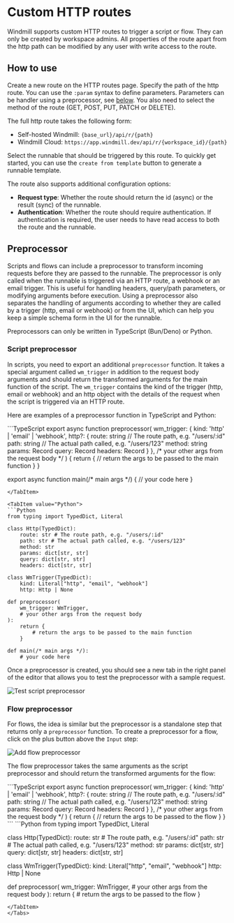 
# Custom HTTP routes

Windmill supports custom HTTP routes to trigger a script or flow. 
They can only be created by workspace admins. 
All properties of the route apart from the http path can be modified by any user with write access to the route.

## How to use

Create a new route on the HTTP routes page.
Specify the path of the http route. You can use the `:param` syntax to define parameters.
Parameters can be handler using a preprocessor, see [below](#preprocessor).
You also need to select the method of the route (GET, POST, PUT, PATCH or DELETE).

The full http route takes the following form:
- Self-hosted Windmill: `{base_url}/api/r/{path}`
- Windmill Cloud: `https://app.windmill.dev/api/r/{workspace_id}/{path}`

Select the runnable that should be triggered by this route. To quickly get started, you can use the `create from template` button to generate a runnable template.

The route also supports additional configuration options:
- **Request type**: Whether the route should return the id (async) or the result (sync) of the runnable.
- **Authentication**: Whether the route should require authentication. If authentication is required, the user needs to have read access to both the route and the runnable.


## Preprocessor

Scripts and flows can include a preprocessor to transform incoming requests before they are passed to the runnable.
The preprocessor is only called when the runnable is triggered via an HTTP route, a webhook or an email trigger.
This is useful for handling headers, query/path parameters, or modifying arguments before execution.
Using a preprocessor also separates the handling of arguments according to whether they are called by a trigger (http, email or webhook) or from the UI, which can help you keep a simple schema form in the UI for the runnable.

Preprocessors can only be written in TypeScript (Bun/Deno) or Python.

### Script preprocessor

In scripts, you need to export an additional `preprocessor` function. It takes a special argument called `wm_trigger` in addition to the request body arguments and should return the transformed arguments for the main function of the script.
The `wm_trigger` contains the kind of the trigger (http, email or webhook) and an http object with the details of the request when the script is triggered via an HTTP route.

Here are examples of a preprocessor function in TypeScript and Python:

<Tabs>
<TabItem value="TypeScript">
```TypeScript
export async function preprocessor(
	wm_trigger: {
		kind: 'http' | 'email' | 'webhook',
		http?: {
			route: string // The route path, e.g. "/users/:id"
			path: string // The actual path called, e.g. "/users/123"
			method: string
			params: Record<string, string>
			query: Record<string, string>
			headers: Record<string, string>
		}
	},
	/* your other args from the request body */ 
) {
	return {
		// return the args to be passed to the main function
	}
}

export async function main(/* main args */) {
    // your code here
}
```
</TabItem>

<TabItem value="Python">
```Python
from typing import TypedDict, Literal

class Http(TypedDict):
	route: str # The route path, e.g. "/users/:id"
	path: str # The actual path called, e.g. "/users/123"
	method: str
	params: dict[str, str]
	query: dict[str, str]
	headers: dict[str, str]

class WmTrigger(TypedDict):
    kind: Literal["http", "email", "webhook"]
    http: Http | None

def preprocessor(
	wm_trigger: WmTrigger,
	# your other args from the request body
):
	return {
		# return the args to be passed to the main function
	}

def main(/* main args */):
    # your code here
```
</TabItem>
</Tabs>

Once a preprocessor is created, you should see a new tab in the right panel of the editor that allows you to test the preprocessor with a sample request.

![Test script preprocessor](./test_script_preprocessor.png 'Test script preprocessor')    

### Flow preprocessor 

For flows, the idea is similar but the preprocessor is a standalone step that returns only a `preprocessor` function.
To create a preprocessor for a flow, click on the plus button above the `Input` step:

![Add flow preprocessor](./add_flow_preprocessor.png 'Add flow preprocessor')    

The flow preprocessor takes the same arguments as the script preprocessor and should return the transformed arguments for the flow:

<Tabs>
<TabItem value="TypeScript">
```TypeScript
export async function preprocessor(
	wm_trigger: {
		kind: 'http' | 'email' | 'webhook',
		http?: {
			route: string // The route path, e.g. "/users/:id"
			path: string // The actual path called, e.g. "/users/123"
			method: string
			params: Record<string, string>
			query: Record<string, string>
			headers: Record<string, string>
		}
	},
	/* your other args from the request body */ 
) {
	return {
		// return the args to be passed to the flow
	}
}
```
</TabItem>

<TabItem value="Python">
```Python
from typing import TypedDict, Literal

class Http(TypedDict):
	route: str # The route path, e.g. "/users/:id"
	path: str # The actual path called, e.g. "/users/123"
	method: str
	params: dict[str, str]
	query: dict[str, str]
	headers: dict[str, str]

class WmTrigger(TypedDict):
    kind: Literal["http", "email", "webhook"]
    http: Http | None

def preprocessor(
	wm_trigger: WmTrigger,
	# your other args from the request body
):
	return {
		# return the args to be passed to the flow
	}
```
</TabItem>
</Tabs>

